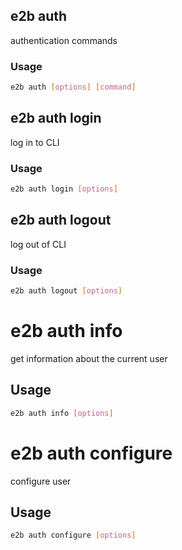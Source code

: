 ## e2b auth


authentication commands

### Usage

```bash
e2b auth [options] [command]
```
## e2b auth login


log in to CLI

### Usage

```bash
e2b auth login [options]
```


## e2b auth logout


log out of CLI

### Usage

```bash
e2b auth logout [options]
```


# e2b auth info


get information about the current user

## Usage

```bash
e2b auth info [options]
```


# e2b auth configure


configure user

## Usage

```bash
e2b auth configure [options]
```


